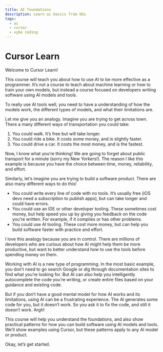 ```yaml
---
title: AI foundations
description: Learn ai basics from OGs
tags:
  - ai
  - cursor
  - vybe coding
---
```


<MuxPlayer playbackId="01sJQnuk01QuuCTAvXlmhKigjUC8SQjqG01nPo6GdSSxIk" />



# Cursor Learn

Welcome to Cursor Learn!

This course will teach you about how to use AI to be more effective as a programmer. It’s not a course to teach about machine learning or how to train your own models, but instead a course focused on developers writing software using AI models and tools.

To really use AI tools well, you need to have a understanding of how the models work, the different types of models, and what their limitations are.

Let me give you an analogy. Imagine you are trying to get across town. There a many different ways of transportation you could take:

1. You could walk. It’s free but will take longer.
2. You could ride a bike. It costs some money, and is slightly faster.
3. You could drive a car. It costs the most money, and is the fastest.

Now, I know what you’re thinking! We are going to forget about public transport for a minute (sorry my New Yorkers!). The reason I like this example is because you have the choice between time, money, reliability, and effort.

Similarly, let’s imagine you are trying to build a software product. There are also many different ways to do this!

- You could write every line of code with no tools. It’s usually free (iOS devs need a subscription to publish apps), but can take longer and could have errors.
- You could use an IDE or other developer tooling. These sometimes cost money, but help speed you up by giving you feedback on the code you’re written. For example, if it compiles or has other problems.
- You could use AI tooling. These cost more money, but can help you build software faster with practice and effort.

I love this analogy because you are in control. There are millions of developers who are curious about how AI might help them be more productive, but want to better understand how to use the tools before spending money on them.

Working with AI is a new type of programming. In the most basic example, you don’t need to go search Google or dig through documentation sites to find what you’re looking for. But AI can also help you intelligently autocomplete the code you’re writing, or create entire files based on your guidance and existing code.

But if you don’t have a good mental model for how AI works and its limitations, using AI can be a frustrating experience. The AI generates some code for you, but it doesn’t work. So you ask it to fix the code, and still it doesn’t work. Argh!

This course will help you understand the foundations, and also show practical patterns for how you can build software using AI models and tools. We’ll show examples using Cursor, but these patterns apply to any AI model or product.

Okay, let’s get started.
